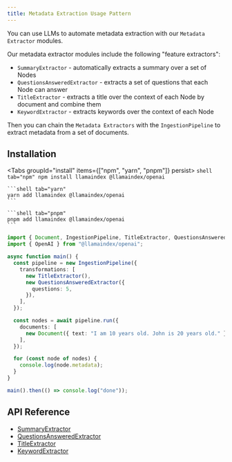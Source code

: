 ```yaml
---
title: Metadata Extraction Usage Pattern
---
```


You can use LLMs to automate metadata extraction with our `Metadata Extractor` modules.

Our metadata extractor modules include the following "feature extractors":

- `SummaryExtractor` - automatically extracts a summary over a set of Nodes
- `QuestionsAnsweredExtractor` - extracts a set of questions that each Node can answer
- `TitleExtractor` - extracts a title over the context of each Node by document and combine them
- `KeywordExtractor` - extracts keywords over the context of each Node

Then you can chain the `Metadata Extractors` with the `IngestionPipeline` to extract metadata from a set of documents.

## Installation


<Tabs groupId="install" items={["npm", "yarn", "pnpm"]} persist>
	```shell tab="npm"
	npm install llamaindex @llamaindex/openai
	```

	```shell tab="yarn"
	yarn add llamaindex @llamaindex/openai
	```

	```shell tab="pnpm"
	pnpm add llamaindex @llamaindex/openai
	```
</Tabs>

```ts
import { Document, IngestionPipeline, TitleExtractor, QuestionsAnsweredExtractor } from "llamaindex";
import { OpenAI } from "@llamaindex/openai";

async function main() {
  const pipeline = new IngestionPipeline({
    transformations: [
      new TitleExtractor(),
      new QuestionsAnsweredExtractor({
        questions: 5,
      }),
    ],
  });

  const nodes = await pipeline.run({
    documents: [
      new Document({ text: "I am 10 years old. John is 20 years old." }),
    ],
  });

  for (const node of nodes) {
    console.log(node.metadata);
  }
}

main().then(() => console.log("done"));
```

## API Reference

- [SummaryExtractor](/docs/api/classes/SummaryExtractor)
- [QuestionsAnsweredExtractor](/docs/api/classes/QuestionsAnsweredExtractor)
- [TitleExtractor](/docs/api/classes/TitleExtractor)
- [KeywordExtractor](/docs/api/classes/KeywordExtractor)
